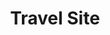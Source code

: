 ---
title: "Travel Site"
publishedAt: "2025-05-18"
summary: "Desarrollo de sitio personal donde reúno textos y fotografías de viajes. Realizado con Next.js, TypeScript, Once UI y Sass."
images:
  - "/images/projects/project-01/cover-04.jpg"
  - "/images/projects/project-01/video-01.mp4"
link: "https://www.imanolortega.com/"
---
